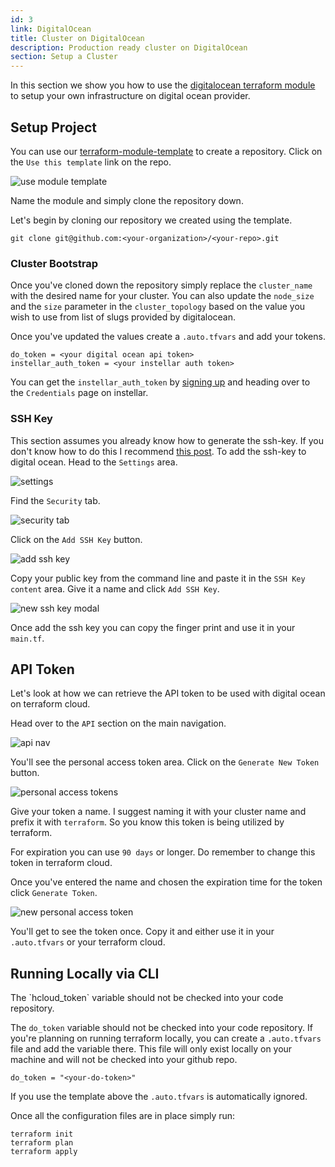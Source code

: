 ```yaml
---
id: 3
link: DigitalOcean
title: Cluster on DigitalOcean
description: Production ready cluster on DigitalOcean
section: Setup a Cluster
---
```


In this section we show you how to use the [digitalocean terraform module](https://registry.terraform.io/modules/upmaru/instellar/digitalocean/latest) to setup your own infrastructure on digital ocean provider.


## Setup Project

You can use our [terraform-module-template](https://github.com/insterra/digitalocean-compute) to create a repository. Click on the `Use this template` link on the repo.

![use module template](/docs/github/use-module-template.png)

Name the module and simply clone the repository down.

Let's begin by cloning our repository we created using the template.

```shell
git clone git@github.com:<your-organization>/<your-repo>.git
```

### Cluster Bootstrap

Once you've cloned down the repository simply replace the `cluster_name` with the desired name for your cluster. You can also update the `node_size` and the `size` parameter in the `cluster_topology` based on the value you wish to use from list of slugs provided by digitalocean.

Once you've updated the values create a `.auto.tfvars` and add your tokens.

```hcl
do_token = <your digital ocean api token>
instellar_auth_token = <your instellar auth token>
```

You can get the `instellar_auth_token` by [signing up](https://web.instellar.app/auth/registrations/new) and heading over to the `Credentials` page on instellar.


### SSH Key

This section assumes you already know how to generate the ssh-key. If you don't know how to do this I recommend [this post](https://medium.com/risan/upgrade-your-ssh-key-to-ed25519-c6e8d60d3c54). To add the ssh-key to digital ocean. Head to the `Settings` area.

![settings](/docs/digital-ocean/settings.png)

Find the `Security` tab.

![security tab](/docs/digital-ocean/security-tab.png)

Click on the `Add SSH Key` button.

![add ssh key](/docs/digital-ocean/add-ssh-key.png)

Copy your public key from the command line and paste it in the `SSH Key content` area. Give it a name and click `Add SSH Key`.

![new ssh key modal](/docs/digital-ocean/new-ssh-key-modal)

Once add the ssh key you can copy the finger print and use it in your `main.tf`.

## API Token

Let's look at how we can retrieve the API token to be used with digital ocean on terraform cloud.

Head over to the `API` section on the main navigation.

![api nav](/docs/digital-ocean/api-nav.png)

You'll see the personal access token area. Click on the `Generate New Token` button.

![personal access tokens](/docs/digital-ocean/personal-access-tokens.png)

Give your token a name. I suggest naming it with your cluster name and prefix it with `terraform`. So you know this token is being utilized by terraform.

For expiration you can use `90 days` or longer. Do remember to change this token in terraform cloud. 

Once you've entered the name and chosen the expiration time for the token click `Generate Token`.

![new personal access token](/docs/digital-ocean/new-personal-access-token.png)

You'll get to see the token once. Copy it and either use it in your `.auto.tfvars` or your terraform cloud. 

## Running Locally via CLI

<Callout title="Sensitive Token" type="warning">
The `hcloud_token` variable should not be checked into your code repository.
</Callout>

The `do_token` variable should not be checked into your code repository. If you're planning on running terraform locally, you can create a `.auto.tfvars` file and add the variable there. This file will only exist locally on your machine and will not be checked into your github repo.

```hcl
do_token = "<your-do-token>"
```

If you use the template above the `.auto.tfvars` is automatically ignored.

Once all the configuration files are in place simply run:

```shell
terraform init
terraform plan
terraform apply
```
